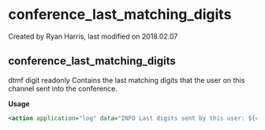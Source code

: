 
# conference_last_matching_digits 

 Created by  Ryan Harris, last modified on 2018.02.07

## conference_last_matching_digits

dtmf digit readonly Contains the last matching digits that the user on this channel sent into the conference.

**Usage**

```xml
<action application="log" data="INFO Last digits sent by this user: ${conference_last_matching_digits}"/>
```


